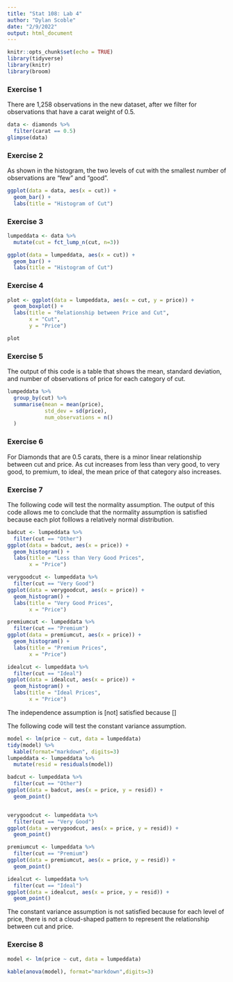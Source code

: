 ```yaml
---
title: "Stat 108: Lab 4"
author: "Dylan Scoble"
date: "2/9/2022"
output: html_document
---
```


```r
knitr::opts_chunk$set(echo = TRUE)
library(tidyverse)
library(knitr)
library(broom)
```


### Exercise 1
There are 1,258 observations in the new dataset, after we filter for observations that have a carat weight of 0.5.
```r
data <- diamonds %>% 
  filter(carat == 0.5)
glimpse(data)
```


### Exercise 2
As shown in the histogram, the two levels of cut with the smallest number of observations are "few" and "good".

```r
ggplot(data = data, aes(x = cut)) +
  geom_bar() +
  labs(title = "Histogram of Cut")
```

### Exercise 3
```r
lumpeddata <- data %>%
  mutate(cut = fct_lump_n(cut, n=3))

ggplot(data = lumpeddata, aes(x = cut)) +
  geom_bar() +
  labs(title = "Histogram of Cut")
```

### Exercise 4
```r
plot <- ggplot(data = lumpeddata, aes(x = cut, y = price)) +
  geom_boxplot() +
  labs(title = "Relationship between Price and Cut",
       x = "Cut",
       y = "Price")

plot
```


### Exercise 5
The output of this code is a table that shows the mean, standard deviation, and number of observations of price for each category of cut.
```r
lumpeddata %>%
  group_by(cut) %>% 
  summarise(mean = mean(price),
            std_dev = sd(price),
            num_observations = n()
  )
```

### Exercise 6
For Diamonds that are 0.5 carats, there is a minor linear relationship between cut and price. As cut increases from less than very good, to very good, to premium, to ideal, the mean price of that category also increases.

### Exercise 7

The following code will test the normality assumption. The output of this code allows me to conclude that the normality assumption is satisfied because each plot folllows a relatively normal distribution.
```r
badcut <- lumpeddata %>%
  filter(cut == "Other")
ggplot(data = badcut, aes(x = price)) +
  geom_histogram() +
  labs(title = "Less than Very Good Prices",
       x = "Price")

verygoodcut <- lumpeddata %>%
  filter(cut == "Very Good")
ggplot(data = verygoodcut, aes(x = price)) +
  geom_histogram() +
  labs(title = "Very Good Prices",
       x = "Price")

premiumcut <- lumpeddata %>%
  filter(cut == "Premium")
ggplot(data = premiumcut, aes(x = price)) +
  geom_histogram() +
  labs(title = "Premium Prices",
       x = "Price")

idealcut <- lumpeddata %>%
  filter(cut == "Ideal")
ggplot(data = idealcut, aes(x = price)) +
  geom_histogram() +
  labs(title = "Ideal Prices",
       x = "Price")

```

The independence assumption is [not] satisfied because []

The following code will test the constant variance assumption.
```r
model <- lm(price ~ cut, data = lumpeddata)
tidy(model) %>% 
  kable(format="markdown", digits=3)
lumpeddata <- lumpeddata %>% 
  mutate(resid = residuals(model))

badcut <- lumpeddata %>%
  filter(cut == "Other")
ggplot(data = badcut, aes(x = price, y = resid)) +
  geom_point()


verygoodcut <- lumpeddata %>%
  filter(cut == "Very Good")
ggplot(data = verygoodcut, aes(x = price, y = resid)) +
  geom_point()

premiumcut <- lumpeddata %>%
  filter(cut == "Premium")
ggplot(data = premiumcut, aes(x = price, y = resid)) +
  geom_point()

idealcut <- lumpeddata %>%
  filter(cut == "Ideal")
ggplot(data = idealcut, aes(x = price, y = resid)) +
  geom_point()
```
The constant variance assumption is not satisfied because for each level of price, there is not a cloud-shaped pattern to represent the relationship  between cut and price.


### Exercise 8

```r
model <- lm(price ~ cut, data = lumpeddata)

kable(anova(model), format="markdown",digits=3)
```

